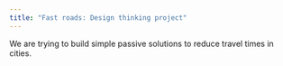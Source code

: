 ```yaml
---
title: "Fast roads: Design thinking project"
---
```


We are trying to build simple passive solutions to reduce travel times in cities.